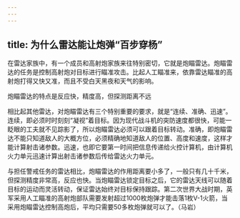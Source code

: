 ```yaml
---
---
---
```

title: 为什么雷达能让炮弹“百步穿杨”
---




在雷达家族中，有一个成员和高射炮家族来往特别密切，它就是炮瞄雷达。炮瞄雷达的任务是控制高射炮对目标进行瞄准攻击。比起人工瞄准来，依靠雷达瞄准的高射炮打得又快又准，而且不受白天黑夜和天气的影响。

炮瞄雷达的特点是反应快，精度高，但探测距离不远



相比起其他雷达，对炮瞄雷达有三个特别重要的要求，就是“连续、准确、迅速”。连续，即必须时时刻刻“凝视”着目标。因为现代战斗机的突防速度都很快，可能一眨眼的工夫就不见踪影了，所以炮瞄雷达必须可以跟着目标转动。准确，即炮瞄雷达不能只知道敌人的大概方位，必须精确地知道敌人的位置、高度和速度，这样才能计算射击诸参数。迅速，也即它要第一时间把信息传递给火控计算机，由计算机火力单元迅速计算出射击诸参数后传给雷达火力单元。

与担任警戒任务的雷达相比，炮瞄雷达的作用距离要小多了，一般只有几十千米，但探测精度非常高，反应也快。当炮瞄雷达锁定目标之后，它的雷达天线可以随着目标的运动而灵活转动，保证雷达始终对目标保持跟踪。第二次世界大战时期，英军采用人工瞄准的高射炮部队需要发射超过1000枚炮弹才能击落1枚V-1火箭，当采用炮瞄雷达控制高炮后，平均只需要50多枚炮弹就可以了。（马岩）